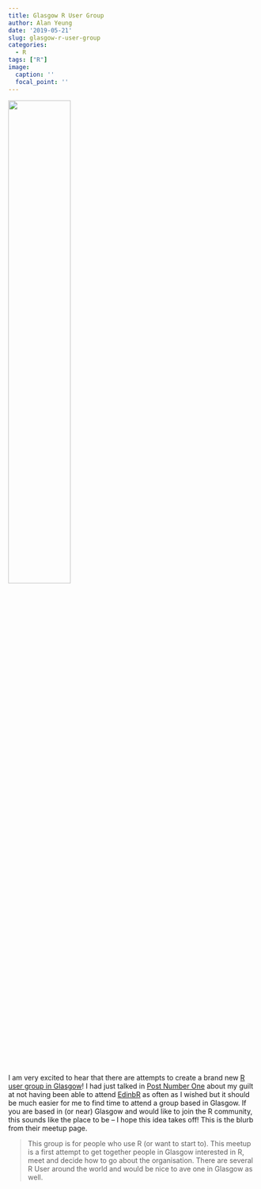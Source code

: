 ```yaml
---
title: Glasgow R User Group
author: Alan Yeung
date: '2019-05-21'
slug: glasgow-r-user-group
categories:
  - R
tags: ["R"]
image:
  caption: ''
  focal_point: ''
---
```


![](/img/glasgowR.png){width=50%}

I am very excited to hear that there are attempts to create a brand new [R user group in Glasgow](https://www.meetup.com/Glasgow-R-User-Group)! I had just talked in [Post Number One](../post-number-one) about my guilt at not having been able to attend [EdinbR](http://edinbr.org) as often as I wished but it should be much easier for me to find time to attend a group based in Glasgow. If you are based in (or near) Glasgow and would like to join the R community, this sounds like the place to be -- I hope this idea takes off! This is the blurb from their meetup page.

> This group is for people who use R (or want to start to). This meetup is a first attempt to get together people in Glasgow interested in R, meet and decide how to go about the organisation. There are several R User around the world and would be nice to ave one in Glasgow as well.


